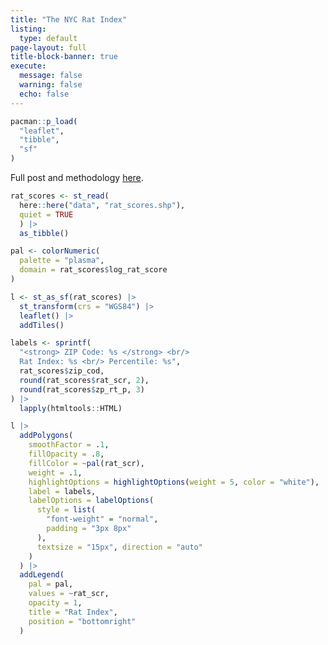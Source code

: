 ```yaml
---
title: "The NYC Rat Index"
listing:
  type: default
page-layout: full
title-block-banner: true
execute: 
  message: false
  warning: false
  echo: false
---
```


```r
pacman::p_load(
  "leaflet",
  "tibble",
  "sf"
)
```

Full post and methodology [here](https://www.bwilden.com/posts/nyc-rats/).


```r
rat_scores <- st_read(
  here::here("data", "rat_scores.shp"),
  quiet = TRUE
  ) |> 
  as_tibble()

pal <- colorNumeric(
  palette = "plasma",
  domain = rat_scores$log_rat_score
)

l <- st_as_sf(rat_scores) |> 
  st_transform(crs = "WGS84") |> 
  leaflet() |> 
  addTiles()

labels <- sprintf(
  "<strong> ZIP Code: %s </strong> <br/>
  Rat Index: %s <br/> Percentile: %s",
  rat_scores$zip_cod,
  round(rat_scores$rat_scr, 2),
  round(rat_scores$zp_rt_p, 3)
) |>
  lapply(htmltools::HTML)

l |> 
  addPolygons(
    smoothFactor = .1, 
    fillOpacity = .8,
    fillColor = ~pal(rat_scr),
    weight = .1,
    highlightOptions = highlightOptions(weight = 5, color = "white"),
    label = labels,
    labelOptions = labelOptions(
      style = list(
        "font-weight" = "normal",
        padding = "3px 8px"
      ),
      textsize = "15px", direction = "auto"
    )
  ) |> 
  addLegend(
    pal = pal,
    values = ~rat_scr, 
    opacity = 1,
    title = "Rat Index", 
    position = "bottomright"
  )
```


